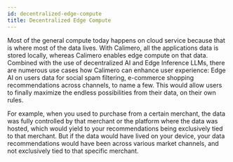 ```yaml
---
id: decentralized-edge-compute
title: Decentralized Edge Compute
---
```


Most of the general compute today happens on cloud service because that is where
most of the data lives. With Calimero, all the applications data is stored
locally, whereas Calimero enables edge compute on that data. Combined with the
use of decentralized AI and Edge Inference LLMs, there are numerous use cases
how Calimero can enhance user experience: Edge AI on users data for social spam
filtering, e-commerce shopping recommendations across channels, to name a few.
This would allow users to finally maximize the endless possibilities from their
data, on their own rules.

For example, when you used to purchase from a certain merchant, the data was
fully controlled by that merchant or the platform where the data was hosted,
which would yield to your recommendations being exclusively tied to that
merchant. But if the data would have lived on your device, your data
recommendations would have been across various market channels, and not
exclusively tied to that specific merchant.
